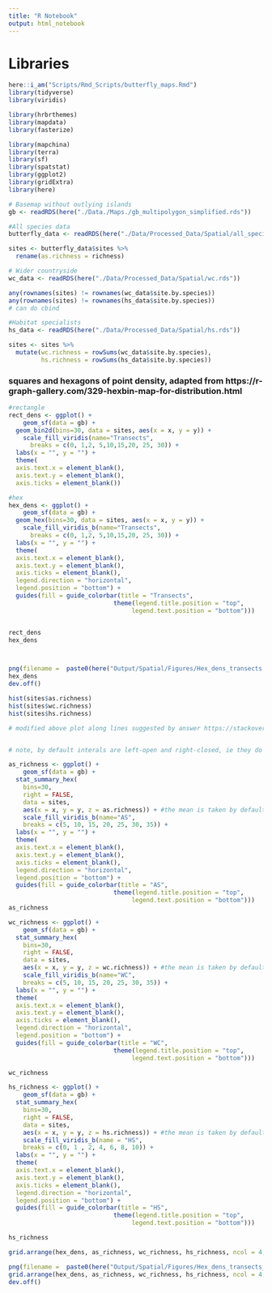 ```yaml
---
title: "R Notebook"
output: html_notebook
---
```

# Libraries
```r
here::i_am("Scripts/Rmd_Scripts/butterfly_maps.Rmd")
library(tidyverse)
library(viridis)

library(hrbrthemes)
library(mapdata)
library(fasterize)

library(mapchina)
library(terra)
library(sf)
library(spatstat)
library(ggplot2)
library(gridExtra)
library(here)
```

```r
# Basemap without outlying islands
gb <- readRDS(here("./Data./Maps./gb_multipolygon_simplified.rds"))

#All species data
butterfly_data <- readRDS(here("./Data/Processed_Data/Spatial/all_species.rds"))

sites <- butterfly_data$sites %>%
  rename(as.richness = richness)

# Wider countryside
wc_data <- readRDS(here("./Data/Processed_Data/Spatial/wc.rds"))

any(rownames(sites) != rownames(wc_data$site.by.species))
any(rownames(sites) != rownames(hs_data$site.by.species))
# can do cbind

#Habitat specialists
hs_data <- readRDS(here("./Data/Processed_Data/Spatial/hs.rds"))

sites <- sites %>%
  mutate(wc.richness = rowSums(wc_data$site.by.species),
         hs.richness = rowSums(hs_data$site.by.species))

```


### squares and hexagons of point density, adapted from https://r-graph-gallery.com/329-hexbin-map-for-distribution.html
```r
#rectangle
rect_dens <- ggplot() + 
    geom_sf(data = gb) +
  geom_bin2d(bins=30, data = sites, aes(x = x, y = y)) +
    scale_fill_viridis(name="Transects", 
      breaks = c(0, 1,2, 5,10,15,20, 25, 30)) + 
  labs(x = "", y = "") + 
  theme(
  axis.text.x = element_blank(),
  axis.text.y = element_blank(),
  axis.ticks = element_blank())

#hex
hex_dens <- ggplot() + 
    geom_sf(data = gb) +
  geom_hex(bins=30, data = sites, aes(x = x, y = y)) +
    scale_fill_viridis_b(name="Transects", 
      breaks = c(0, 1,2, 5,10,15,20, 25, 30)) + 
  labs(x = "", y = "") + 
  theme(
  axis.text.x = element_blank(),
  axis.text.y = element_blank(),
  axis.ticks = element_blank(), 
  legend.direction = "horizontal", 
  legend.position = "bottom") +
  guides(fill = guide_colorbar(title = "Transects", 
                             theme(legend.title.position = "top",
                                  legend.text.position = "bottom")))


rect_dens
hex_dens



png(filename =  paste0(here("Output/Spatial/Figures/Hex_dens_transects.png/")))
hex_dens
dev.off()
```

```r
hist(sites$as.richness)
hist(sites$wc.richness)
hist(sites$hs.richness)
```


```r
# modified above plot along lines suggested by answer https://stackoverflow.com/questions/74818772/r-how-to-fill-geom-hex-with-a-numerical-value-and-heat-scale-it


# note, by default interals are left-open and right-closed, ie they do not include lower endpoint but do include right endpoint

as_richness <- ggplot() + 
    geom_sf(data = gb) +
  stat_summary_hex(
    bins=30,
    right = FALSE, 
    data = sites, 
    aes(x = x, y = y, z = as.richness)) + #the mean is taken by default
    scale_fill_viridis_b(name="AS",
    breaks = c(5, 10, 15, 20, 25, 30, 35)) + 
  labs(x = "", y = "") + 
  theme(
  axis.text.x = element_blank(),
  axis.text.y = element_blank(),
  axis.ticks = element_blank(), 
  legend.direction = "horizontal", 
  legend.position = "bottom") +
  guides(fill = guide_colorbar(title = "AS", 
                             theme(legend.title.position = "top",
                                  legend.text.position = "bottom")))
as_richness


```
```r

wc_richness <- ggplot() + 
    geom_sf(data = gb) +
  stat_summary_hex(
    bins=30,
    right = FALSE, 
    data = sites, 
    aes(x = x, y = y, z = wc.richness)) + #the mean is taken by default
    scale_fill_viridis_b(name="WC",
    breaks = c(5, 10, 15, 20, 25, 30, 35)) + 
  labs(x = "", y = "") + 
  theme(
  axis.text.x = element_blank(),
  axis.text.y = element_blank(),
  axis.ticks = element_blank(), 
  legend.direction = "horizontal", 
  legend.position = "bottom") +
  guides(fill = guide_colorbar(title = "WC", 
                             theme(legend.title.position = "top",
                                  legend.text.position = "bottom")))

wc_richness
```

```r

hs_richness <- ggplot() + 
    geom_sf(data = gb) +
  stat_summary_hex(
    bins=30,
    right = FALSE,
    data = sites, 
    aes(x = x, y = y, z = hs.richness)) + #the mean is taken by default
    scale_fill_viridis_b(name = "HS",
    breaks = c(0, 1 , 2, 4, 6, 8, 10)) + 
  labs(x = "", y = "") + 
  theme(
  axis.text.x = element_blank(),
  axis.text.y = element_blank(),
  axis.ticks = element_blank(), 
  legend.direction = "horizontal", 
  legend.position = "bottom") +
  guides(fill = guide_colorbar(title = "HS", 
                             theme(legend.title.position = "top",
                                  legend.text.position = "bottom")))

hs_richness
```
```r
grid.arrange(hex_dens, as_richness, wc_richness, hs_richness, ncol = 4, nrow = 1)

png(filename =  paste0(here("Output/Spatial/Figures/Hex_dens_transects_richness.png/")))
grid.arrange(hex_dens, as_richness, wc_richness, hs_richness, ncol = 4, nrow = 1)
dev.off()
```
